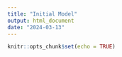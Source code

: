 ```yaml
---
title: "Initial Model"
output: html_document
date: "2024-03-13"
---
```


```r
knitr::opts_chunk$set(echo = TRUE)
```

```r

```


